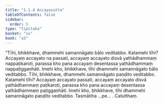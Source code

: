 ```yaml
---
title: "1.1.4 Accayasutta"
tableOfContents: false
sidebar:
  order: 5
type: "tipitaka"
basket: "su"
book: "a3"
---
```



<DynamicBreadcrumb />

<Division number="4" book="a3">

<Paragraph number="14" book="a3">
“Tīhi, bhikkhave, dhammehi samannāgato bālo veditabbo. Katamehi tīhi? Accayaṃ accayato na passati, accayaṃ accayato disvā yathādhammaṃ nappaṭikaroti, parassa kho pana accayaṃ desentassa yathādhammaṃ nappaṭiggaṇhāti. Imehi kho, bhikkhave, tīhi dhammehi samannāgato bālo veditabbo.
</Paragraph>

<Paragraph number="15" book="a3">
Tīhi, bhikkhave, dhammehi samannāgato paṇḍito veditabbo. Katamehi tīhi? Accayaṃ accayato passati, accayaṃ accayato disvā yathādhammaṃ paṭikaroti, parassa kho pana accayaṃ desentassa yathādhammaṃ paṭiggaṇhāti. Imehi kho, bhikkhave, tīhi dhammehi samannāgato paṇḍito veditabbo. Tasmātiha …pe… .

</Paragraph>
</Division>

<Paragraph number="16" type="center" book="a3">
Catutthaṃ.
</Paragraph>